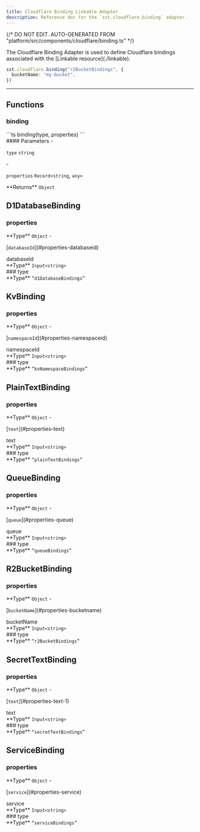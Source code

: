 ```yaml
---
title: Cloudflare Binding Linkable Adapter
description: Reference doc for the `sst.cloudflare.binding` adapter.
---
```


{/* DO NOT EDIT. AUTO-GENERATED FROM "platform/src/components/cloudflare/binding.ts" */}


<div class="tsdoc">

<Section type="about">
The Cloudflare Binding Adapter is used to define Cloudflare bindings associated with the
[Linkable resource](./linkable).

```ts
sst.cloudflare.binding("r2BucketBindings", {
  bucketName: "my-bucket",
})
```
</Section>

---

## Functions

### binding
<Segment>
<Section type="signature">
```ts
binding(type, properties)
```
</Section>

<Section type="parameters">
#### Parameters
- <p><code class="key">type</code> <code class="primitive">string</code></p>
- <p><code class="key">properties</code> <code class="primitive">Record</code><code class="symbol">&lt;</code><code class="primitive">string</code>, <code class="primitive">any</code><code class="symbol">&gt;</code></p>
</Section>

<InlineSection>
**Returns** <code class="primitive">Object</code>
</InlineSection>

</Segment>

## D1DatabaseBinding
### properties
<Segment>
<Section type="parameters">
<InlineSection>
**Type** <code class="primitive">Object</code>
</InlineSection>
- <p>[<code class="key">databaseId</code>](#properties-databaseid)</p>
</Section>

</Segment>
<NestedTitle id="properties-databaseid" Tag="h4" parent="properties.">databaseId</NestedTitle>
<Segment>
<Section type="parameters">
<InlineSection>
**Type** <code class="primitive">Input</code><code class="symbol">&lt;</code><code class="primitive">string</code><code class="symbol">&gt;</code>
</InlineSection>
</Section>

</Segment>
### type
<Segment>
<Section type="parameters">
<InlineSection>
**Type** <code class="symbol">&ldquo;</code><code class="primitive">d1DatabaseBindings</code><code class="symbol">&rdquo;</code>
</InlineSection>
</Section>

</Segment>

## KvBinding
### properties
<Segment>
<Section type="parameters">
<InlineSection>
**Type** <code class="primitive">Object</code>
</InlineSection>
- <p>[<code class="key">namespaceId</code>](#properties-namespaceid)</p>
</Section>

</Segment>
<NestedTitle id="properties-namespaceid" Tag="h4" parent="properties.">namespaceId</NestedTitle>
<Segment>
<Section type="parameters">
<InlineSection>
**Type** <code class="primitive">Input</code><code class="symbol">&lt;</code><code class="primitive">string</code><code class="symbol">&gt;</code>
</InlineSection>
</Section>

</Segment>
### type
<Segment>
<Section type="parameters">
<InlineSection>
**Type** <code class="symbol">&ldquo;</code><code class="primitive">kvNamespaceBindings</code><code class="symbol">&rdquo;</code>
</InlineSection>
</Section>

</Segment>

## PlainTextBinding
### properties
<Segment>
<Section type="parameters">
<InlineSection>
**Type** <code class="primitive">Object</code>
</InlineSection>
- <p>[<code class="key">text</code>](#properties-text)</p>
</Section>

</Segment>
<NestedTitle id="properties-text" Tag="h4" parent="properties.">text</NestedTitle>
<Segment>
<Section type="parameters">
<InlineSection>
**Type** <code class="primitive">Input</code><code class="symbol">&lt;</code><code class="primitive">string</code><code class="symbol">&gt;</code>
</InlineSection>
</Section>

</Segment>
### type
<Segment>
<Section type="parameters">
<InlineSection>
**Type** <code class="symbol">&ldquo;</code><code class="primitive">plainTextBindings</code><code class="symbol">&rdquo;</code>
</InlineSection>
</Section>

</Segment>

## QueueBinding
### properties
<Segment>
<Section type="parameters">
<InlineSection>
**Type** <code class="primitive">Object</code>
</InlineSection>
- <p>[<code class="key">queue</code>](#properties-queue)</p>
</Section>

</Segment>
<NestedTitle id="properties-queue" Tag="h4" parent="properties.">queue</NestedTitle>
<Segment>
<Section type="parameters">
<InlineSection>
**Type** <code class="primitive">Input</code><code class="symbol">&lt;</code><code class="primitive">string</code><code class="symbol">&gt;</code>
</InlineSection>
</Section>

</Segment>
### type
<Segment>
<Section type="parameters">
<InlineSection>
**Type** <code class="symbol">&ldquo;</code><code class="primitive">queueBindings</code><code class="symbol">&rdquo;</code>
</InlineSection>
</Section>

</Segment>

## R2BucketBinding
### properties
<Segment>
<Section type="parameters">
<InlineSection>
**Type** <code class="primitive">Object</code>
</InlineSection>
- <p>[<code class="key">bucketName</code>](#properties-bucketname)</p>
</Section>

</Segment>
<NestedTitle id="properties-bucketname" Tag="h4" parent="properties.">bucketName</NestedTitle>
<Segment>
<Section type="parameters">
<InlineSection>
**Type** <code class="primitive">Input</code><code class="symbol">&lt;</code><code class="primitive">string</code><code class="symbol">&gt;</code>
</InlineSection>
</Section>

</Segment>
### type
<Segment>
<Section type="parameters">
<InlineSection>
**Type** <code class="symbol">&ldquo;</code><code class="primitive">r2BucketBindings</code><code class="symbol">&rdquo;</code>
</InlineSection>
</Section>

</Segment>

## SecretTextBinding
### properties
<Segment>
<Section type="parameters">
<InlineSection>
**Type** <code class="primitive">Object</code>
</InlineSection>
- <p>[<code class="key">text</code>](#properties-text-1)</p>
</Section>

</Segment>
<NestedTitle id="properties-text-1" Tag="h4" parent="properties.">text</NestedTitle>
<Segment>
<Section type="parameters">
<InlineSection>
**Type** <code class="primitive">Input</code><code class="symbol">&lt;</code><code class="primitive">string</code><code class="symbol">&gt;</code>
</InlineSection>
</Section>

</Segment>
### type
<Segment>
<Section type="parameters">
<InlineSection>
**Type** <code class="symbol">&ldquo;</code><code class="primitive">secretTextBindings</code><code class="symbol">&rdquo;</code>
</InlineSection>
</Section>

</Segment>

## ServiceBinding
### properties
<Segment>
<Section type="parameters">
<InlineSection>
**Type** <code class="primitive">Object</code>
</InlineSection>
- <p>[<code class="key">service</code>](#properties-service)</p>
</Section>

</Segment>
<NestedTitle id="properties-service" Tag="h4" parent="properties.">service</NestedTitle>
<Segment>
<Section type="parameters">
<InlineSection>
**Type** <code class="primitive">Input</code><code class="symbol">&lt;</code><code class="primitive">string</code><code class="symbol">&gt;</code>
</InlineSection>
</Section>

</Segment>
### type
<Segment>
<Section type="parameters">
<InlineSection>
**Type** <code class="symbol">&ldquo;</code><code class="primitive">serviceBindings</code><code class="symbol">&rdquo;</code>
</InlineSection>
</Section>

</Segment>
</div>